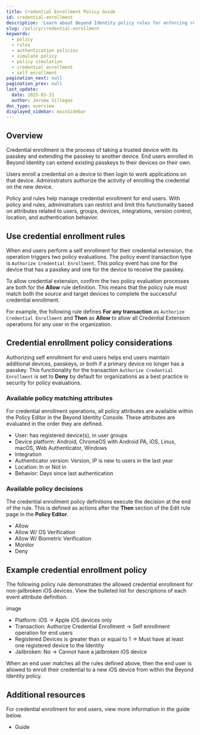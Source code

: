 ```yaml
---
title: Credential Enrollment Policy Guide
id: credential-enrollment
description: 'Learn about Beyond Identity policy rules for enforcing requirements when users perform self enrollment for their credentials.'
slug: /policy/credential-enrollment
keywords:
  - policy
  - rules
  - authentication policies
  - simulate policy
  - policy simulation
  - credential enrollment
  - self enrollment
pagination_next: null
pagination_prev: null
last_update:
  date: 2025-03-31
  author: Jerome Villegas
doc_type: overview
displayed_sidebar: mainSidebar
---
```


## Overview

Credential enrollment is the process of taking a trusted device with its passkey and extending the passkey to another device. End users enrolled in Beyond Identity can extend existing passkeys to their devices on their own.

Users enroll a credential on a device to then login to work applications on that device. Administrators authorize the activity of enrolling the credential on the new device.

Policy and rules help manage credential enrollment for end users. With policy and rules, administrators can restrict and limit this functionality based on attributes related to users, groups, devices, integrations, version control, location, and authentication behavior.

## Use credential enrollment rules

When end users perform a self enrollment for their credential extension, the operation triggers two policy evaluations. The policy event transaction type is `Authorize Credential Enrollment`. This policy event has one for the device that has a passkey and one for the device to receive the passkey.

To allow credential extension, confirm the two policy evaluation processes are both for the **Allow** rule definition. This means that the policy rule must match both the source and target devices to complete the successful credential enrollment.

For example, the following rule defines **For any transaction** as `Authorize Credential Enrollment` and **Then** as **Allow** to allow all Credential Extension operations for any user in the organization.

## Credential enrollment policy considerations

Authorizing self enrollment for end users helps end users maintain additional devices, passkeys, or both if a primary device no longer has a passkey. This functionality for the transaction `Authorize Credential Enrollment` is set to **Deny** by default for organizations as a best practice in security for policy evaluations.

### Available policy matching attributes

For credential enrollment operations, all policy attributes are available within the Policy Editor in the Beyond Identity Console. These attributes are evaluated in the order they are defined.

- User: has registered device(s), in user groups
- Device platform: Android, ChromeOS with Android PA, iOS, Linux, macOS, Web Authenticator, Windows
- Integration
- Authenticator version: Version, IP is new to users in the last year
- Location: In or Not in
- Behavior: Days since last authentication

### Available policy decisions

The credential enrollment policy definitions execute the decision at the end of the rule. This is defined as actions after the **Then** section of the Edit rule page in the **Policy Editor**.

- Allow
- Allow W/ OS Verification
- Allow W/ Biometric Verification
- Monitor
- Deny

## Example credential enrollment policy

The following policy rule demonstrates the allowed credential enrollment for non-jailbroken iOS devices. View the bulleted list for descriptions of each event attribute definition.

image

- Platform: iOS → Apple iOS devices only
- Transaction: Authorize Credential Enrollment → Self enrollment operation for end users
- Registered Devices is greater than or equal to 1 → Must have at least one registered device to the Identity
- Jailbroken: No → Cannot have a jailbroken iOS device

When an end user matches all the rules defined above, then the end user is allowed to enroll their credential to a new iOS device from within the Beyond Identity policy.

## Additional resources

For credential enrollment for end users, view more information in the guide below.

- Guide